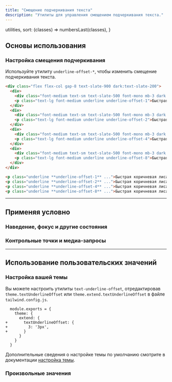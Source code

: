 ```yaml
---
title: "Смещение подчеркивания текста"
description: "Утилиты для управления смещением подчеркивания текста."
---
```



  utilities,
  sort: (classes) => numbersLast(classes),
}

## Основы использования

### Настройка смещения подчеркивания

Используйте утилиту `underline-offset-*`, чтобы изменить смещение подчеркивания текста.

```html {{ example: true }}
<div class="flex flex-col gap-8 text-slate-900 dark:text-slate-200">
  <div>
    <div class="font-medium text-sm text-slate-500 font-mono mb-3 dark:text-slate-400">underline-offset-1</div>
    <p class="text-lg font-medium underline underline-offset-1">Быстрая коричневая лиса прыгает через ленивую собаку.</p>
  </div>
  <div>
    <div class="font-medium text-sm text-slate-500 font-mono mb-3 dark:text-slate-400">underline-offset-2</div>
    <p class="text-lg font-medium underline underline-offset-2">Быстрая коричневая лиса прыгает через ленивую собаку.</p>
  </div>
  <div>
    <div class="font-medium text-sm text-slate-500 font-mono mb-3 dark:text-slate-400">underline-offset-4</div>
    <p class="text-lg font-medium underline underline-offset-4">Быстрая коричневая лиса прыгает через ленивую собаку.</p>
  </div>
  <div>
    <div class="font-medium text-sm text-slate-500 font-mono mb-3 dark:text-slate-400">underline-offset-8</div>
    <p class="text-lg font-medium underline underline-offset-8">Быстрая коричневая лиса прыгает через ленивую собаку.</p>
  </div>
</div>
```

```html
<p class="underline **underline-offset-1** ...">Быстрая коричневая лиса...</p>
<p class="underline **underline-offset-2** ...">Быстрая коричневая лиса...</p>
<p class="underline **underline-offset-4** ...">Быстрая коричневая лиса...</p>
<p class="underline **underline-offset-8** ...">Быстрая коричневая лиса...</p>
```

---

## <Heading ignore>Применяя условно</Heading>

### <Heading ignore>Наведение, фокус и другие состояния</Heading>

<HoverFocusAndOtherStates defaultClass="underline" featuredClass="underline-offset-4" element="p" />

### <Heading ignore>Контрольные точки и медиа-запросы</Heading>

<BreakpointsAndMediaQueries defaultClass="underline" featuredClass="underline-offset-4" element="p" />

---

## Использование пользовательских значений

### Настройка вашей темы

Вы можете настроить утилиты `text-underline-offset`, отредактировав `theme.textUnderlineOffset` или `theme.extend.textUnderlineOffset` в файле `tailwind.config.js`.

```diff-js {{ filename: 'tailwind.config.js' }}
  module.exports = {
    theme: {
      extend: {
+       textUnderlineOffset: {
+         3: '3px',
+       }
      }
    }
  }
```

Дополнительные сведения о настройке темы по умолчанию смотрите в документации [настройка темы](/docs/theme#customizing-the-default-theme).

### Произвольные значения

<ArbitraryValues property="text-underline-offset" featuredClass="underline-offset-[3px]" element="p" />
